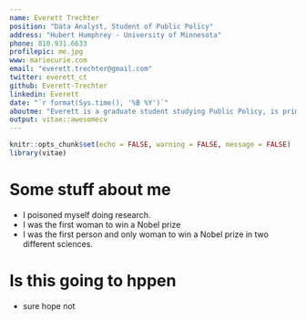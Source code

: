 ```yaml
---
name: Everett Trechter
position: "Data Analyst, Student of Public Policy"
address: "Hubert Humphrey - University of Minnesota"
phone: 810.931.6633
profilepic: me.jpg
www: mariecurie.com
email: "everett.trechter@gmail.com"
twitter: everett_ct
github: Everett-Trechter
linkedin: Everett
date: "`r format(Sys.time(), '%B %Y')`"
aboutme: "Everett is a graduate student studying Public Policy, is primarily interested in social policy and community trust, and has a background in data analysis."
output: vitae::awesomecv
---
```


```r
knitr::opts_chunk$set(echo = FALSE, warning = FALSE, message = FALSE)
library(vitae)
```

# Some stuff about me

 * I poisoned myself doing research.
 * I was the first woman to win a Nobel prize
 * I was the first person and only woman to win a Nobel prize in two different sciences.

# Is this going to hppen
 * sure hope not